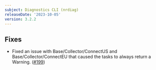 ```yaml
---
subject: Diagnostics CLI (nrdiag)
releaseDate: '2023-10-05'
version: 3.2.2
---
```


## Fixes
- Fixed an issue with Base/Collector/ConnectUS and Base/Collector/ConnectEU that caused the tasks to always return a Warning. ([#199](https://github.com/newrelic/newrelic-diagnostics-cli/pull/199))

